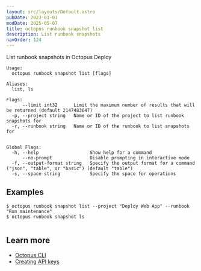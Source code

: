 ```yaml
---
layout: src/layouts/Default.astro
pubDate: 2023-01-01
modDate: 2025-05-07
title: octopus runbook snapshot list
description: List runbook snapshots
navOrder: 124
---
```


List runbook snapshots in Octopus Deploy

```
Usage:
  octopus runbook snapshot list [flags]

Aliases:
  list, ls

Flags:
      --limit int32      Limit the maximum number of results that will be returned (default 2147483647)
  -p, --project string   Name or ID of the project to list runbook snapshots for
  -r, --runbook string   Name or ID of the runbook to list snapshots for


Global Flags:
  -h, --help                   Show help for a command
      --no-prompt              Disable prompting in interactive mode
  -f, --output-format string   Specify the output format for a command ("json", "table", or "basic") (default "table")
  -s, --space string           Specify the space for operations

```

## Examples

<SamplesInstance />

```
$ octopus runbook snapshot list --project "Deploy Web App" --runbook "Run maintenance"
$ octopus runbook snapshot ls


```

## Learn more

- [Octopus CLI](/docs/octopus-rest-api/cli)
- [Creating API keys](/docs/octopus-rest-api/how-to-create-an-api-key)